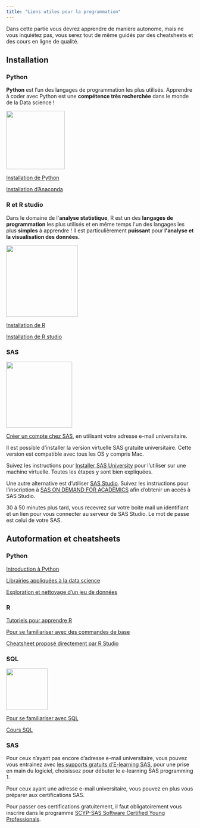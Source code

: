 ```yaml
---
title: "Liens utiles pour la programmation"
---
```


Dans cette partie vous devrez apprendre de manière autonome, mais ne vous inquiétez pas, vous serez tout de même guidés par des cheatsheets et des cours en ligne de qualité.

## Installation

### Python

**Python** est l'un des langages de programmation les plus utilisés. Apprendre à coder avec Python est une **compétence très recherchée** dans le monde de la Data science !

![](images/python.png){fig-align="center" width="157"}

[Installation de Python](https://www.python.org/downloads/)

[Installation d'Anaconda](https://www.anaconda.com/products/distribution)

### R et R studio

Dans le domaine de l\'**analyse statistique**, R est un des **langages de programmation** les plus utilisés et en même temps l\'un des langages les plus **simples** à apprendre ! Il est particulièrement **puissant** pour **l\'analyse et la visualisation des données.**

![](images/r.png){fig-align="center" width="192"}

[Installation de R](https://cran.r-project.org/)

[Installation de R studio](https://posit.co/download/rstudio-desktop/)

### SAS

![](images/sas-01.png){fig-align="center" width="177"}

[Créer un compte chez SAS](https://support.sas.com/en/support-home.html), en utilisant votre adresse e-mail universitaire.

Il est possible d'installer la version virtuelle SAS gratuite universitaire. Cette version est compatible avec tous les OS y compris Mac.

Suivez les instructions pour [Installer SAS University](https://www.sas.com/en_za/software/on-demand-for-academics.html) pour l'utiliser sur une machine virtuelle. Toutes les étapes y sont bien expliquées.

Une autre alternative est d'utiliser [SAS Studio](https://welcome.oda.sas.com/). Suivez les instructions pour l'inscription à [SAS ON DEMAND FOR ACADEMICS](https://support.sas.com/ondemand/manuals/SASStudio.pdf) afin d'obtenir un accés à SAS Studio.

30 à 50 minutes plus tard, vous recevrez sur votre boite mail un identifiant et un lien pour vous connecter au serveur de SAS Studio. Le mot de passe est celui de votre SAS.

## Autoformation et cheatsheets

### Python

[Introduction à Python](https://openclassrooms.com/fr/courses/7168871-apprenez-les-bases-du-langage-python?archived-source=4262331)

[Librairies appliquées à la data science](https://openclassrooms.com/fr/courses/7771531-decouvrez-les-librairies-python-pour-la-data-science?archived-source=4452741)

[Exploration et nettoyage d'un jeu de données](https://openclassrooms.com/fr/courses/7410486-nettoyez-et-analysez-votre-jeu-de-donnees?archived-source=4525266)

### R

[Tutoriels pour apprendre R](https://www.r-bloggers.com/2015/12/how-to-learn-r-2/?utm_source=feedburner&amp%3Butm_medium=feed&amp%3Butm_campaign=Feed%3A%2BRBloggers%2B%28R%2Bbloggers%29)

[Pour se familiariser avec des commandes de base](https://www.pluralsight.com/search?q=R)

[Cheatsheet proposé directement par R Studio](https://posit.co/resources/cheatsheets/)

### SQL

![](images/sql.png){fig-align="center" width="111"}

[Pour se familiariser avec SQL](https://www.codecademy.com/learn/learn-sql)

[Cours SQL](https://sql.sh/cours)

### SAS

Pour ceux n'ayant pas encore d'adresse e-mail universitaire, vous pouvez vous entrainez avec [les supports gratuits d'E-learning SAS](https://support.sas.com/edu/elearning.html?ctry=us&productType=library), pour une prise en main du logiciel, choisissez pour débuter le e-learning SAS programming 1.

Pour ceux ayant une adresse e-mail universitaire, vous pouvez en plus vous préparer aux certifications SAS.

Pour passer ces certifications gratuitement, il faut obligatoirement vous inscrire dans le programme [SCYP-SAS Software Certified Young Professionals](https://www.sas.com/fr_fr/learn/academic-programs/students.html).

